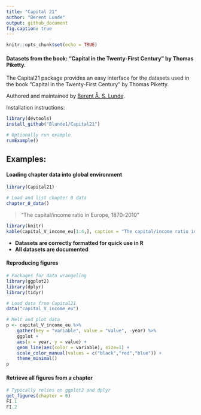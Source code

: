 ```yaml
---
title: "Capital 21"
author: "Berent Lunde"
output: github_document
fig.caption: true
---
```


```r
knitr::opts_chunk$set(echo = TRUE)
```


#### Datasets from the book: "Capital in the Twenty-First Century" by Thomas Piketty.

The Capital21 package provides an easy interface for the datasets used in the book "Capital in the Twenty-First Century" by Thomas Piketty.

Authored and maintained by [Berent Å. S. Lunde](https://berentlunde.netlify.com).

Installation instructions:

```r
library(devtools)
install_github("Blunde1/Capital21")

# Optionally run example
runExample()

```

Examples:
--------

#### Loading chapter data into global environment

```r
library(Capital21)

# Load and list chapter 0 data
chapter_0_data()
```

> "The capital/income ratio in Europe, 1870-2010"

```r
library(knitr)
kable(capital_V_income_eu[1:4,], caption = "The capital/income ratio in Europe, 1870-2010")
```

* **Datasets are correctly formatted for quick use in R**
* **All datasets are documented**


#### Reproducing figures

```r
# Packages for data wrangeling
library(ggplot2)
library(dplyr)
library(tidyr)

# Load data from Capital21
data("capital_V_income_eu")

# Melt and plot data 
p <- capital_V_income_eu %>%
    gather(key = "variable", value = "value", -year) %>%
    ggplot + 
    aes(x = year, y = value) + 
    geom_line(aes(color = variable), size=1) +
    scale_color_manual(values = c("black","red","blue")) +
    theme_minimal()
p

```

#### Retrieve all figures from a chapter

```r
# Typically relies on ggplot2 and dplyr
get_figures(chapter = 0)
FI.1
FI.2
```
